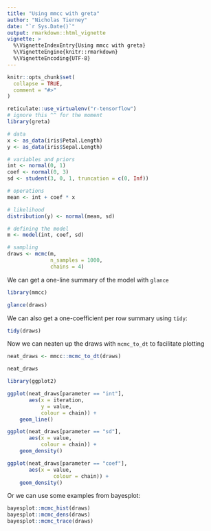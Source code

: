 ```yaml
---
title: "Using mmcc with greta"
author: "Nicholas Tierney"
date: "`r Sys.Date()`"
output: rmarkdown::html_vignette
vignette: >
  %\VignetteIndexEntry{Using mmcc with greta}
  %\VignetteEngine{knitr::rmarkdown}
  %\VignetteEncoding{UTF-8}
---
```


```r
knitr::opts_chunk$set(
  collapse = TRUE,
  comment = "#>"
)
```

```r
reticulate::use_virtualenv("r-tensorflow")
# ignore this ^^ for the moment
library(greta)

# data
x <- as_data(iris$Petal.Length)
y <- as_data(iris$Sepal.Length)

# variables and priors
int <- normal(0, 1)
coef <- normal(0, 3)
sd <- student(3, 0, 1, truncation = c(0, Inf))

# operations
mean <- int + coef * x

# likelihood
distribution(y) <- normal(mean, sd)

# defining the model
m <- model(int, coef, sd)

# sampling
draws <- mcmc(m, 
              n_samples = 1000,
              chains = 4)

```

We can get a one-line summary of the model with `glance`

```r

library(mmcc)

glance(draws)

```

We can also get a one-coefficient per row summary using `tidy`:

```r

tidy(draws)

```

Now we can neaten up the draws with `mcmc_to_dt` to facilitate plotting

```r

neat_draws <- mmcc::mcmc_to_dt(draws)

neat_draws

```

```r

library(ggplot2)

ggplot(neat_draws[parameter == "int"],
       aes(x = iteration,
           y = value,
           colour = chain)) + 
    geom_line()

ggplot(neat_draws[parameter == "sd"],
       aes(x = value,
           colour = chain)) + 
    geom_density()

ggplot(neat_draws[parameter == "coef"],
       aes(x = value,
               colour = chain)) + 
    geom_density()

```

Or we can use some examples from bayesplot:

```r

bayesplot::mcmc_hist(draws)
bayesplot::mcmc_dens(draws)
bayesplot::mcmc_trace(draws)

```


